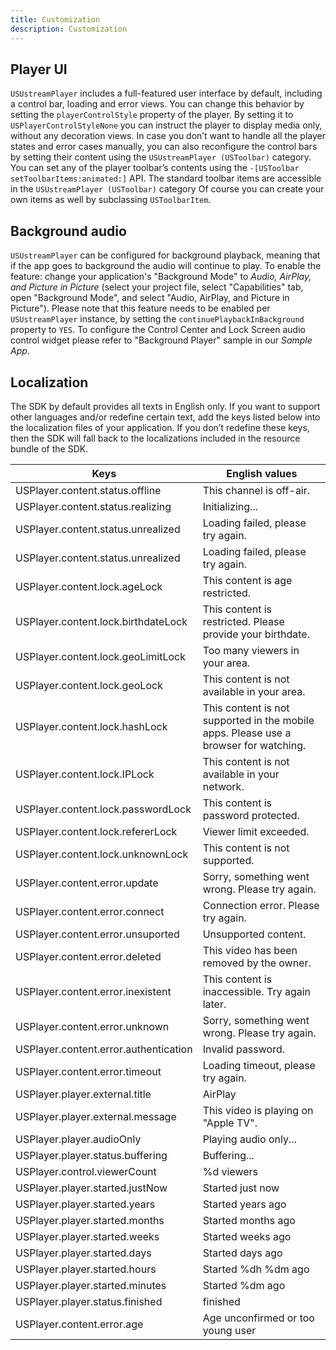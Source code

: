 ```yaml
---
title: Customization
description: Customization
---
```


## Player UI

`USUstreamPlayer` includes a full-featured user interface by default, including a control bar, loading and error views. You can change this behavior by setting the `playerControlStyle` property of the player. By setting it to `USPlayerControlStyleNone` you can instruct the player to display media only, without any decoration views.
In case you don’t want to handle all the player states and error cases manually, you can also reconfigure the control bars by setting their content using the `USUstreamPlayer (USToolbar)` category.
You can set any of the player toolbar’s contents using the `-[USToolbar setToolbarItems:animated:]` API. The standard toolbar items are accessible in the `USUstreamPlayer (USToolbar)` category Of course you can create your own items as well by subclassing `USToolbarItem`.

## Background audio

`USUstreamPlayer` can be configured for background playback, meaning that if the app goes to background the audio will continue to play.
To enable the feature: change your application's "Background Mode" to _Audio, AirPlay, and Picture in Picture_ (select your project file, select "Capabilities" tab, open "Background Mode", and select "Audio, AirPlay, and Picture in Picture").
Please note that this feature needs to be enabled per `USUstreamPlayer` instance, by setting the `continuePlaybackInBackground` property to `YES`. To configure the Control Center and Lock Screen audio control widget please refer to "Background Player" sample in our _Sample App_.

## Localization

The SDK by default provides all texts in English only.
If you want to support other languages and/or redefine certain text, add the keys listed below into the localization files of your application. If you don’t redefine these keys, then the SDK will fall back to the localizations included in the resource bundle of the SDK.

| Keys                                  | English values                                                                       |
| ------------------------------------- | ------------------------------------------------------------------------------------ |
| USPlayer.content.status.offline       | This channel is off-air.
| USPlayer.content.status.realizing     | Initializing...
| USPlayer.content.status.unrealized    | Loading failed, please try again.
| USPlayer.content.status.unrealized    | Loading failed, please try again.
| USPlayer.content.lock.ageLock         | This content is age restricted.
| USPlayer.content.lock.birthdateLock   | This content is restricted. Please provide your birthdate.
| USPlayer.content.lock.geoLimitLock    | Too many viewers in your area.
| USPlayer.content.lock.geoLock         | This content is not available in your area.
| USPlayer.content.lock.hashLock        | This content is not supported in the mobile apps. Please use a browser for watching.
| USPlayer.content.lock.IPLock          | This content is not available in your network.
| USPlayer.content.lock.passwordLock    | This content is password protected.
| USPlayer.content.lock.refererLock     | Viewer limit exceeded.
| USPlayer.content.lock.unknownLock     | This content is not supported.
| USPlayer.content.error.update         | Sorry, something went wrong. Please try again.
| USPlayer.content.error.connect        | Connection error. Please try again.
| USPlayer.content.error.unsuported     | Unsupported content.
| USPlayer.content.error.deleted        | This video has been removed by the owner.
| USPlayer.content.error.inexistent     | This content is inaccessible. Try again later.
| USPlayer.content.error.unknown        | Sorry, something went wrong. Please try again.
| USPlayer.content.error.authentication | Invalid password.
| USPlayer.content.error.timeout        | Loading timeout, please try again.
| USPlayer.player.external.title        | AirPlay
| USPlayer.player.external.message      | This video is playing on "Apple TV".
| USPlayer.player.audioOnly             | Playing audio only...
| USPlayer.player.status.buffering      | Buffering...
| USPlayer.control.viewerCount          | %d viewers
| USPlayer.player.started.justNow       | Started just now
| USPlayer.player.started.years         | Started years ago
| USPlayer.player.started.months        | Started months ago
| USPlayer.player.started.weeks         | Started weeks ago
| USPlayer.player.started.days          | Started days ago
| USPlayer.player.started.hours         | Started %dh %dm ago
| USPlayer.player.started.minutes       | Started %dm ago
| USPlayer.player.status.finished       | finished
| USPlayer.content.error.age            | Age unconfirmed or too young user
